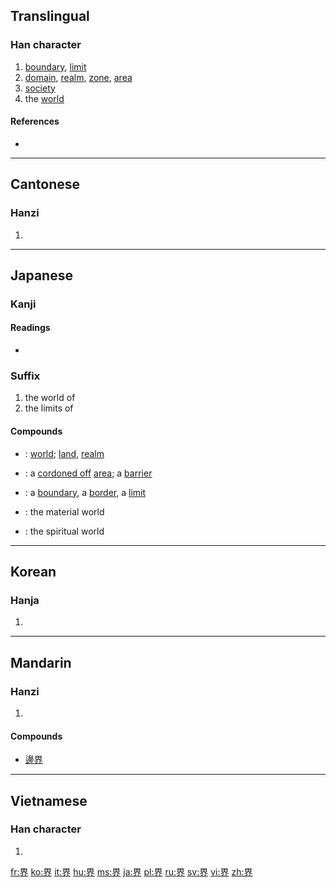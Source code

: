 {{also|畍}}<!-- may be replaced by zh-forms -->
==Translingual==

===Han character===
{{Han char|rn=102|rad=田|as=04|sn=9|four=4612<sub>8</sub>|canj=田人中中 (WOLL)|ids=⿱[[田]][[介]]}}

# [[boundary]], [[limit]]
# [[domain]], [[realm]], [[zone]], [[area]]
# [[society]]
# the [[world]]

====References====
* {{Han ref|kx=0760.180|dkj=21775|dj=1170.110|hdz=42534.020|uh=754C|ud=30028|bh=ACC9|bd=44233}}

----

==Cantonese==

===Hanzi===
{{yue-hanzi|jyut=|y=gaai3}}

# {{defn|lang=yue|sort=田04}}

----

==Japanese==

===Kanji===
{{ja-kanji|grade=3|rs=田04}}

====Readings====
* {{ja-readings|on=[[かい]] (kai)|kun=[[さかい]] (sakai)}}

===Suffix===
{{ja-pos|k|suffix|hira=かい|rom=-kai}}

# the world of
# the limits of

====Compounds====
{{der-top|Compounds}}
* {{l|ja|世界|tr=[[せかい]], ''[[sekai]]''}}: [[world]]; [[land]], [[realm]]
* {{l|ja|結界|tr=[[けっかい]], ''[[kekkai]]''}}: a [[cordon off|cordoned off]] [[area]]; a [[barrier]]
* {{l|ja|境界|tr=[[きょうかい]], ''[[kyōkai]]''}}: a [[boundary]], a [[border]], a [[limit]]
* {{l|ja|物質界|tr=[[ぶっしつかい]], ''[[busshitsukai]]''}}: the material world
* {{l|ja|精神界|tr=[[せいしんかい]], ''[[seishinkai]]''}}: the spiritual world
{{bottom}}

----

==Korean==

===Hanja===
{{ko-hanja|hangeul=계|eumhun=|rv=gye|mr=kye|y=kyey}}

# {{defn|lang=ko|sort=田04}}

----

==Mandarin==

===Hanzi===
{{cmn-hanzi|pin=[[jiè]] ([[jie4]])|wg=chieh<sup>4</sup>}}
# {{defn|lang=cmn|sort=田04}}

====Compounds====
*[[邊界]]

----

==Vietnamese==

===Han character===
{{vi-hantu|[[giới]]|rs=田04}}

# {{defn|lang=vi|sort=田04}}

[[fr:界]]
[[ko:界]]
[[it:界]]
[[hu:界]]
[[ms:界]]
[[ja:界]]
[[pl:界]]
[[ru:界]]
[[sv:界]]
[[vi:界]]
[[zh:界]]